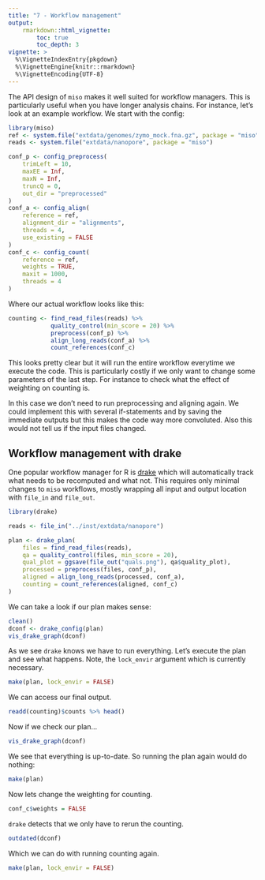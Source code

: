 ```yaml
---
title: "7 - Workflow management"
output:
    rmarkdown::html_vignette:
        toc: true
        toc_depth: 3
vignette: >
  %\VignetteIndexEntry{pkgdown}
  %\VignetteEngine{knitr::rmarkdown}
  %\VignetteEncoding{UTF-8}
---
```


The API design of `miso` makes it well suited for workflow managers. This
is particularly useful when you have longer analysis chains. For instance, let's
look at an example workflow. We start with the config:

```r
library(miso)
ref <- system.file("extdata/genomes/zymo_mock.fna.gz", package = "miso")
reads <- system.file("extdata/nanopore", package = "miso")

conf_p <- config_preprocess(
    trimLeft = 10,
    maxEE = Inf,
    maxN = Inf,
    truncQ = 0,
    out_dir = "preprocessed"
)
conf_a <- config_align(
    reference = ref,
    alignment_dir = "alignments",
    threads = 4,
    use_existing = FALSE
)
conf_c <- config_count(
    reference = ref,
    weights = TRUE,
    maxit = 1000,
    threads = 4
)

```

Where our actual workflow looks like this:

```r
counting <- find_read_files(reads) %>%
            quality_control(min_score = 20) %>%
            preprocess(conf_p) %>%
            align_long_reads(conf_a) %>%
            count_references(conf_c)
```

This looks pretty clear but it will run the entire workflow everytime we execute
the code. This is particularly costly if we only want to change some parameters
of the last step. For instance to check what the effect of weighting on counting is.

In this case we don't need to run preprocessing and aligning again. We could implement
this with several if-statements and by saving the immediate outputs but this makes
the code way more convoluted. Also this would not tell us if the input files changed.

## Workflow management with drake

One popular workflow manager for R is [drake](https://ropensci.github.io/drake/) which
will automatically track what needs to be recomputed and what not. This requires
only minimal changes to `miso` workflows, mostly wrapping all input and
output location with `file_in` and `file_out`.

```r
library(drake)

reads <- file_in("../inst/extdata/nanopore")

plan <- drake_plan(
    files = find_read_files(reads),
    qa = quality_control(files, min_score = 20),
    qual_plot = ggsave(file_out("quals.png"), qa$quality_plot),
    processed = preprocess(files, conf_p),
    aligned = align_long_reads(processed, conf_a),
    counting = count_references(aligned, conf_c)
)
```

We can take a look if our plan makes sense:

```r
clean()
dconf <- drake_config(plan)
vis_drake_graph(dconf)
```

As we see `drake` knows we have to run everything. Let's execute the plan and see what
happens. Note, the `lock_envir` argument which is currently necessary.

```r
make(plan, lock_envir = FALSE)
```

We can access our final output.

```r
readd(counting)$counts %>% head()
```

Now if we check our plan...

```r
vis_drake_graph(dconf)
```

We see that everything is up-to-date. So running the plan again would do nothing:

```r
make(plan)
```

Now lets change the weighting for counting.

```r
conf_c$weights = FALSE
```

`drake` detects that we only have to rerun the counting.

```r
outdated(dconf)
```

Which we can do with running counting again.

```r
make(plan, lock_envir = FALSE)
```
